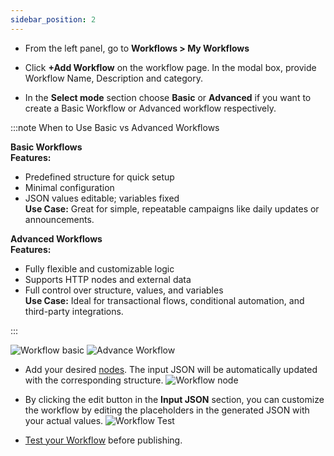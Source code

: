 ```yaml
---
sidebar_position: 2
---
```


- From the left panel, go to **Workflows > My Workflows**

- Click **+Add Workflow** on the workflow page. In the modal box, provide Workflow Name, Description and category.

- In the **Select mode** section choose **Basic** or **Advanced** if you want to create a Basic Workflow or Advanced workflow respectively.

:::note  When to Use Basic vs Advanced Workflows

**Basic Workflows**  
**Features:**  
- Predefined structure for quick setup  
- Minimal configuration  
- JSON values editable; variables fixed  
**Use Case:** Great for simple, repeatable campaigns like daily updates or announcements.

**Advanced Workflows**  
**Features:**  
- Fully flexible and customizable logic  
- Supports HTTP nodes and external data  
- Full control over structure, values, and variables  
**Use Case:** Ideal for transactional flows, conditional automation, and third-party integrations.

:::


![Workflow basic](../Images/Workflow/basic-workfow-create.png)
![Advance Workflow](../Images/Workflow/adv-workflow-create.png)

- Add your desired [nodes](03%20-%20Design%20Workflow%20logic.md). The input JSON will be automatically updated with the corresponding structure.
![Workflow node](../Images/Workflow/basic-workflow-input-json.png)

- By clicking the edit button in the **Input JSON** section, you can customize the workflow by editing the placeholders in the generated JSON with your actual values.
![Workflow Test](../Images/Workflow/basic-workflow-edit.png)

- [Test your Workflow](04%20-%20Test%20&%20Trigger.md) before publishing.